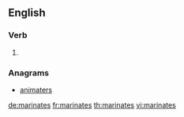 ==English==

===Verb===
{{head|en|verb form}}

# {{en-third-person singular of|marinate}}

===Anagrams===
* [[animaters#English|animaters]]

[[de:marinates]]
[[fr:marinates]]
[[th:marinates]]
[[vi:marinates]]